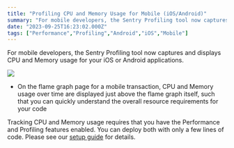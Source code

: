 ```yaml
---
title: "Profiling CPU and Memory Usage for Mobile (iOS/Android)"
summary: "For mobile developers, the Sentry Profiling tool now captures and displays CPU and Memory usage for your iOS or Android applications. Tracking CPU and Memory..."
date: "2023-09-25T16:23:02.000Z"
tags: ["Performance","Profiling","Android","iOS","Mobile"]
---
```


  For mobile developers, the Sentry Profiling tool now captures and displays CPU and Memory usage for your iOS or Android applications.

![](/changelog/profiling-cpu-and-memory-usage-for-mobile-ios-android-1.jpg)

* On the flame graph page for a mobile transaction, CPU and Memory usage over time are displayed just above the flame graph itself, such that you can quickly understand the overall resource requirements for your code

Tracking CPU and Memory usage requires that you have the Performance and Profiling features enabled. You can deploy both with only a few lines of code. Please see our [setup guide](https://docs.sentry.io/product/profiling/getting-started/) for details.
